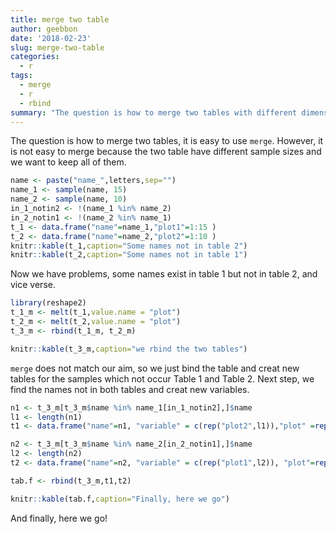 ```yaml
---
title: merge two table
author: geebbon
date: '2018-02-23'
slug: merge-two-table
categories:
  - r
tags:
  - merge
  - r
  - rbind
summary: "The question is how to merge two tables with different dimensions"
---
```


The question is how to merge two tables, it is easy to use `merge`.
However, it is not easy to merge because the two table have different sample sizes and we want to keep all of them.

```r
name <- paste("name_",letters,sep="")
name_1 <- sample(name, 15)
name_2 <- sample(name, 10)
in_1_notin2 <- !(name_1 %in% name_2)
in_2_notin1 <- !(name_2 %in% name_1)
t_1 <- data.frame("name"=name_1,"plot1"=1:15 )
t_2 <- data.frame("name"=name_2,"plot2"=1:10 )
knitr::kable(t_1,caption="Some names not in table 2")
knitr::kable(t_2,caption="Some names not in table 1")
```

Now we have problems, some names exist in table 1 but not in table 2, and vice verse. 

```r
library(reshape2)
t_1_m <- melt(t_1,value.name = "plot")
t_2_m <- melt(t_2,value.name = "plot")
t_3_m <- rbind(t_1_m, t_2_m)
```
```r
knitr::kable(t_3_m,caption="we rbind the two tables")
```

`merge` does not match our aim, so we just bind the table and creat new tables for the samples which not occur Table 1 and Table 2.
Next step, we find the names not in both tables and creat new variables.

```r
n1 <- t_3_m[t_3_m$name %in% name_1[in_1_notin2],]$name
l1 <- length(n1)
t1 <- data.frame("name"=n1, "variable" = c(rep("plot2",l1)),"plot" =rep(0,l1))

n2 <- t_3_m[t_3_m$name %in% name_2[in_2_notin1],]$name
l2 <- length(n2)
t2 <- data.frame("name"=n2, "variable" = c(rep("plot1",l2)), "plot"=rep(0,l2))

tab.f <- rbind(t_3_m,t1,t2)
```

```r
knitr::kable(tab.f,caption="Finally, here we go")
```

And finally, here we go!

